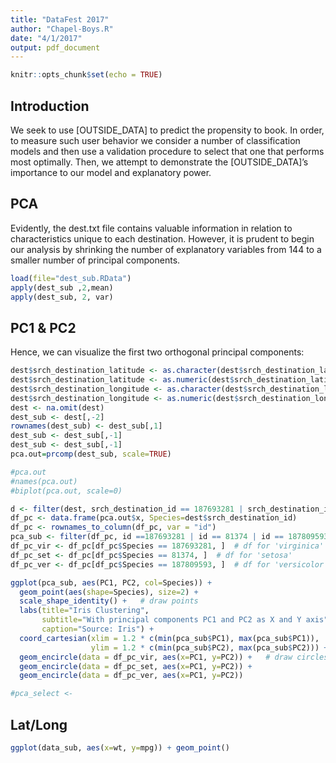 ```yaml
---
title: "DataFest 2017"
author: "Chapel-Boys.R"
date: "4/1/2017"
output: pdf_document
---
```


```r
knitr::opts_chunk$set(echo = TRUE)
```

## Introduction

We seek to use [OUTSIDE_DATA] to predict the propensity to book. In order, to measure such user behavior we consider a number of classification models and then use a validation procedure to select that one that performs most optimally. Then, we attempt to demonstrate the [OUTSIDE_DATA]'s importance to our model and explanatory power. 

## PCA

Evidently, the dest.txt file contains valuable information in relation to characteristics unique to each destination. However, it is prudent to begin our analysis by shrinking the number of explanatory variables from 144 to a smaller number of principal components. 

```r
load(file="dest_sub.RData")
apply(dest_sub ,2,mean)
apply(dest_sub, 2, var)
```

## PC1 & PC2

Hence, we can visualize the first two orthogonal principal components:

```r
dest$srch_destination_latitude <- as.character(dest$srch_destination_latitude)
dest$srch_destination_latitude <- as.numeric(dest$srch_destination_latitude)
dest$srch_destination_longitude <- as.character(dest$srch_destination_longitude)
dest$srch_destination_longitude <- as.numeric(dest$srch_destination_longitude)
dest <- na.omit(dest)
dest_sub <- dest[,-2]
rownames(dest_sub) <- dest_sub[,1]
dest_sub <- dest_sub[,-1]
dest_sub <- dest_sub[,-1]
pca.out=prcomp(dest_sub, scale=TRUE)

#pca.out
#names(pca.out)
#biplot(pca.out, scale=0)

d <- filter(dest, srch_destination_id == 187693281 | srch_destination_id == 81374 | srch_destination_id == 187809593)
df_pc <- data.frame(pca.out$x, Species=dest$srch_destination_id)
df_pc <- rownames_to_column(df_pc, var = "id")
pca_sub <- filter(df_pc, id ==187693281 | id == 81374 | id == 187809593)
df_pc_vir <- df_pc[df_pc$Species == 187693281, ]  # df for 'virginica'
df_pc_set <- df_pc[df_pc$Species == 81374, ]  # df for 'setosa'
df_pc_ver <- df_pc[df_pc$Species == 187809593, ]  # df for 'versicolor'

ggplot(pca_sub, aes(PC1, PC2, col=Species)) + 
  geom_point(aes(shape=Species), size=2) +
  scale_shape_identity() +   # draw points
  labs(title="Iris Clustering", 
       subtitle="With principal components PC1 and PC2 as X and Y axis",
       caption="Source: Iris") + 
  coord_cartesian(xlim = 1.2 * c(min(pca_sub$PC1), max(pca_sub$PC1)), 
                  ylim = 1.2 * c(min(pca_sub$PC2), max(pca_sub$PC2))) +   # change axis limits
  geom_encircle(data = df_pc_vir, aes(x=PC1, y=PC2)) +   # draw circles
  geom_encircle(data = df_pc_set, aes(x=PC1, y=PC2)) + 
  geom_encircle(data = df_pc_ver, aes(x=PC1, y=PC2))

#pca_select <- 
```

## Lat/Long

```r
ggplot(data_sub, aes(x=wt, y=mpg)) + geom_point()
```